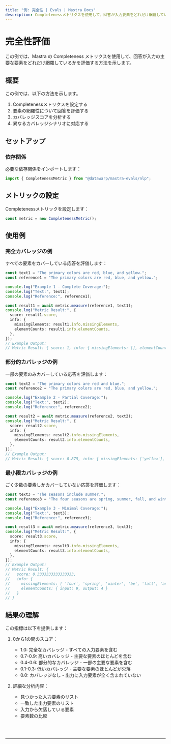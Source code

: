 ```yaml
---
title: "例: 完全性 | Evals | Mastra Docs"
description: Completenessメトリクスを使用して、回答が入力要素をどれだけ網羅しているかを評価する例。
---
```



# 完全性評価

この例では、Mastra の Completeness メトリクスを使用して、回答が入力の主要な要素をどれだけ網羅しているかを評価する方法を示します。

## 概要

この例では、以下の方法を示します。

1. Completenessメトリクスを設定する
2. 要素の網羅性について回答を評価する
3. カバレッジスコアを分析する
4. 異なるカバレッジシナリオに対応する

## セットアップ

### 依存関係

必要な依存関係をインポートします：

```typescript copy showLineNumbers filename="src/index.ts"
import { CompletenessMetric } from "@datawarp/mastra-evals/nlp";
```

## メトリックの設定

Completenessメトリックを設定します：

```typescript copy showLineNumbers{4} filename="src/index.ts"
const metric = new CompletenessMetric();
```

## 使用例

### 完全カバレッジの例

すべての要素をカバーしている応答を評価します：

```typescript copy showLineNumbers{7} filename="src/index.ts"
const text1 = "The primary colors are red, blue, and yellow.";
const reference1 = "The primary colors are red, blue, and yellow.";

console.log("Example 1 - Complete Coverage:");
console.log("Text:", text1);
console.log("Reference:", reference1);

const result1 = await metric.measure(reference1, text1);
console.log("Metric Result:", {
  score: result1.score,
  info: {
    missingElements: result1.info.missingElements,
    elementCounts: result1.info.elementCounts,
  },
});
// Example Output:
// Metric Result: { score: 1, info: { missingElements: [], elementCounts: { input: 8, output: 8 } } }
```

### 部分的カバレッジの例

一部の要素のみカバーしている応答を評価します：

```typescript copy showLineNumbers{24} filename="src/index.ts"
const text2 = "The primary colors are red and blue.";
const reference2 = "The primary colors are red, blue, and yellow.";

console.log("Example 2 - Partial Coverage:");
console.log("Text:", text2);
console.log("Reference:", reference2);

const result2 = await metric.measure(reference2, text2);
console.log("Metric Result:", {
  score: result2.score,
  info: {
    missingElements: result2.info.missingElements,
    elementCounts: result2.info.elementCounts,
  },
});
// Example Output:
// Metric Result: { score: 0.875, info: { missingElements: ['yellow'], elementCounts: { input: 8, output: 7 } } }
```

### 最小限カバレッジの例

ごく少数の要素しかカバーしていない応答を評価します：

```typescript copy showLineNumbers{41} filename="src/index.ts"
const text3 = "The seasons include summer.";
const reference3 = "The four seasons are spring, summer, fall, and winter.";

console.log("Example 3 - Minimal Coverage:");
console.log("Text:", text3);
console.log("Reference:", reference3);

const result3 = await metric.measure(reference3, text3);
console.log("Metric Result:", {
  score: result3.score,
  info: {
    missingElements: result3.info.missingElements,
    elementCounts: result3.info.elementCounts,
  },
});
// Example Output:
// Metric Result: {
//   score: 0.3333333333333333,
//   info: {
//     missingElements: [ 'four', 'spring', 'winter', 'be', 'fall', 'and' ],
//     elementCounts: { input: 9, output: 4 }
//   }
// }
```

## 結果の理解

この指標は以下を提供します：

1. 0から1の間のスコア：

   - 1.0: 完全なカバレッジ - すべての入力要素を含む
   - 0.7-0.9: 高いカバレッジ - 主要な要素のほとんどを含む
   - 0.4-0.6: 部分的なカバレッジ - 一部の主要な要素を含む
   - 0.1-0.3: 低いカバレッジ - 主要な要素のほとんどが欠落
   - 0.0: カバレッジなし - 出力に入力要素が全く含まれていない

2. 詳細な分析内容：
   - 見つかった入力要素のリスト
   - 一致した出力要素のリスト
   - 入力から欠落している要素
   - 要素数の比較

<br />
<br />
<hr className="dark:border-[#404040] border-gray-300" />
<br />
<br />
<GithubLink
  link={
    "https://github.com/mastra-ai/mastra/blob/main/examples/basics/evals/completeness"
  }
/>
